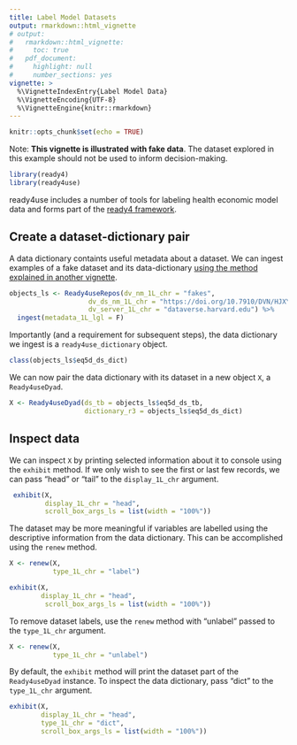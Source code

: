```yaml
---
title: Label Model Datasets
output: rmarkdown::html_vignette
# output: 
#   rmarkdown::html_vignette:
#     toc: true
#   pdf_document:
#     highlight: null
#     number_sections: yes
vignette: >
  %\VignetteIndexEntry{Label Model Data}
  %\VignetteEncoding{UTF-8}
  %\VignetteEngine{knitr::rmarkdown}
---
```


```r
knitr::opts_chunk$set(echo = TRUE)
```

Note: **This vignette is illustrated with fake data**. The dataset explored in this example should not be used to inform decision-making.

```r
library(ready4)
library(ready4use)
```

ready4use includes a number of tools for labeling health economic model data and forms part of the [ready4 framework](https://www.ready4-dev.com).

## Create a dataset-dictionary pair
A data dictionary containts useful metadata about a dataset. We can ingest examples of a fake dataset and its data-dictionary [using the method explained in another vignette](V_01.html).

```r
objects_ls <- Ready4useRepos(dv_nm_1L_chr = "fakes",
                    dv_ds_nm_1L_chr = "https://doi.org/10.7910/DVN/HJXYKQ",
                    dv_server_1L_chr = "dataverse.harvard.edu") %>%
  ingest(metadata_1L_lgl = F)
```

Importantly (and a requirement for subsequent steps), the data dictionary we ingest is a `ready4use_dictionary` object.

```r
class(objects_ls$eq5d_ds_dict)
```

We can now pair the data dictionary with its dataset in a new object `X`, a `Ready4useDyad`.

```r
X <- Ready4useDyad(ds_tb = objects_ls$eq5d_ds_tb,
                   dictionary_r3 = objects_ls$eq5d_ds_dict)
```

## Inspect data
We can inspect `X` by printing selected information about it to console using the `exhibit` method. If we only wish to see the first or last few records, we can pass "head" or "tail" to the `display_1L_chr` argument.

```r
 exhibit(X,
         display_1L_chr = "head",
         scroll_box_args_ls = list(width = "100%"))
```

The dataset may be more meaningful if variables are labelled using the descriptive information from the data dictionary. This can be accomplished using the `renew` method.

```r
X <- renew(X,
           type_1L_chr = "label")
```

```r
exhibit(X,
        display_1L_chr = "head",
         scroll_box_args_ls = list(width = "100%"))
```

To remove dataset labels, use the `renew` method with "unlabel" passed to the `type_1L_chr` argument.

```r
X <- renew(X,
           type_1L_chr = "unlabel")
```

By default, the `exhibit` method will print the dataset part of the `Ready4useDyad` instance. To inspect the data dictionary, pass "dict" to the `type_1L_chr` argument.

```r
exhibit(X,
        display_1L_chr = "head",
        type_1L_chr = "dict",
        scroll_box_args_ls = list(width = "100%"))
```

